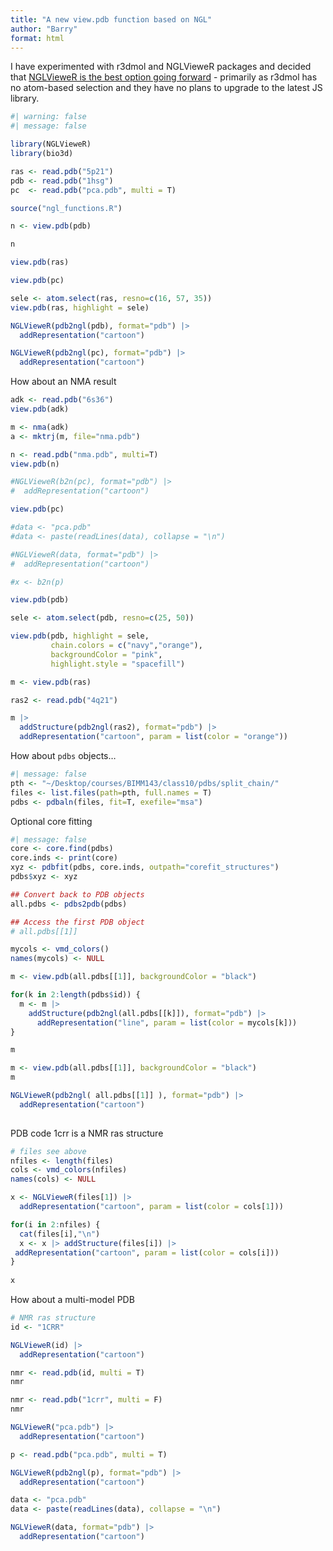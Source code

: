 ```yaml
---
title: "A new view.pdb function based on NGL"
author: "Barry"
format: html
---
```


I have experimented with r3dmol and NGLVieweR packages and decided that [NGLVieweR is the best option going forward]{.underline} - primarily as r3dmol has no atom-based selection and they have no plans to upgrade to the latest JS library.


```r
#| warning: false
#| message: false

library(NGLVieweR)
library(bio3d)

ras <- read.pdb("5p21")
pdb <- read.pdb("1hsg")
pc  <- read.pdb("pca.pdb", multi = T)
```

```r
source("ngl_functions.R")
```

```r
n <- view.pdb(pdb)
```

```r
n
```



```r
view.pdb(ras)
```

```r
view.pdb(pc)
```


```r
sele <- atom.select(ras, resno=c(16, 57, 35))
view.pdb(ras, highlight = sele)
```

```r
NGLVieweR(pdb2ngl(pdb), format="pdb") |>
  addRepresentation("cartoon")
```
```r
NGLVieweR(pdb2ngl(pc), format="pdb") |>
  addRepresentation("cartoon")
```

How about an NMA result

```r
adk <- read.pdb("6s36")
view.pdb(adk)
```
```r
m <- nma(adk)
a <- mktrj(m, file="nma.pdb")
```

```r
n <- read.pdb("nma.pdb", multi=T)
view.pdb(n)
```





```r
#NGLVieweR(b2n(pc), format="pdb") |>
#  addRepresentation("cartoon")
```

```r
view.pdb(pc)
```

```r
#data <- "pca.pdb"
#data <- paste(readLines(data), collapse = "\n")
```

```r
#NGLVieweR(data, format="pdb") |>
#  addRepresentation("cartoon")
```



```r
#x <- b2n(p)
```


```r
view.pdb(pdb)
```

```r
sele <- atom.select(pdb, resno=c(25, 50))

view.pdb(pdb, highlight = sele, 
         chain.colors = c("navy","orange"),
         backgroundColor = "pink",
         highlight.style = "spacefill")
```

```r
m <- view.pdb(ras)

ras2 <- read.pdb("4q21")

m |> 
  addStructure(pdb2ngl(ras2), format="pdb") |>
  addRepresentation("cartoon", param = list(color = "orange"))

```


How about `pdbs` objects...

```r
#| message: false
pth <- "~/Desktop/courses/BIMM143/class10/pdbs/split_chain/"
files <- list.files(path=pth, full.names = T)
pdbs <- pdbaln(files, fit=T, exefile="msa")
```


Optional core fitting
```r
#| message: false
core <- core.find(pdbs)
core.inds <- print(core)
xyz <- pdbfit(pdbs, core.inds, outpath="corefit_structures")
pdbs$xyz <- xyz
```

```r
## Convert back to PDB objects
all.pdbs <- pdbs2pdb(pdbs)
```


```r
## Access the first PDB object
# all.pdbs[[1]]

mycols <- vmd_colors()
names(mycols) <- NULL

m <- view.pdb(all.pdbs[[1]], backgroundColor = "black")

for(k in 2:length(pdbs$id)) {
  m <- m |>
    addStructure(pdb2ngl(all.pdbs[[k]]), format="pdb") |>
      addRepresentation("line", param = list(color = mycols[k]))
}
```

```r
m
```

```r
m <- view.pdb(all.pdbs[[1]], backgroundColor = "black")
m
```

```r
NGLVieweR(pdb2ngl( all.pdbs[[1]] ), format="pdb") |>
  addRepresentation("cartoon")
  
```



PDB code 1crr is a NMR ras structure





```r
# files see above
nfiles <- length(files)
cols <- vmd_colors(nfiles)
names(cols) <- NULL

x <- NGLVieweR(files[1]) |>
  addRepresentation("cartoon", param = list(color = cols[1]))

for(i in 2:nfiles) {
  cat(files[i],"\n")
  x <- x |> addStructure(files[i]) |>
 addRepresentation("cartoon", param = list(color = cols[i]))
}
  
x
```


How about a multi-model PDB

```r
# NMR ras structure
id <- "1CRR"

NGLVieweR(id) |>
  addRepresentation("cartoon")
```
```r
nmr <- read.pdb(id, multi = T)
nmr
```

```r
nmr <- read.pdb("1crr", multi = F)
nmr
```

```r
NGLVieweR("pca.pdb") |>
  addRepresentation("cartoon")
```

```r
p <- read.pdb("pca.pdb", multi = T)
```

```r
NGLVieweR(pdb2ngl(p), format="pdb") |>
  addRepresentation("cartoon")
```

```r
data <- "pca.pdb"
data <- paste(readLines(data), collapse = "\n")
```

```r
NGLVieweR(data, format="pdb") |>
  addRepresentation("cartoon")
```

